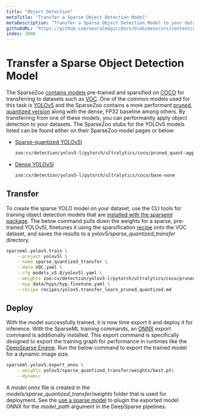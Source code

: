 ```yaml
---
title: "Object Detection"
metaTitle: "Transfer a Sparse Object Detection Model"
metaDescription: "Transfer a Sparse Object Detection Model to your dataset enabling performant deep learning deployments in a faster amount of time"
githubURL: "https://github.com/neuralmagic/docs/blob/main/src/content/get-started/transfer-a-sparse-model/object-detection.mdx"
index: 2000
---
```


# Transfer a Sparse Object Detection Model

The SparseZoo [contains models](https://sparsezoo.neuralmagic.com/?domain=cv&sub_domain=detection&page=1) pre-trained and sparsified on [COCO](https://cocodataset.org/) for transferring to datasets such as [VOC](http://host.robots.ox.ac.uk/pascal/VOC/).
One of the common models used for this task is [YOLOv5](https://docs.ultralytics.com/) and the SparseZoo contains a more performant [pruned, quantized version](https://sparsezoo.neuralmagic.com/models/cv%2Fdetection%2Fyolov5-l%2Fpytorch%2Fultralytics%2Fcoco%2Fpruned_quant-aggressive_95) along with the dense, FP32 baseline among others.
By transferring from one of these models, you can performantly apply object detection to your datasets.
The SparseZoo stubs for the YOLOv5 models listed can be found either on their SparseZoo model pages or below:
- [Sparse-quantized YOLOv5l](https://sparsezoo.neuralmagic.com/models/cv%2Fdetection%2Fyolov5-l%2Fpytorch%2Fultralytics%2Fcoco%2Fpruned_quant-aggressive_95)
  ```bash
  zoo:cv/detection/yolov5-l/pytorch/ultralytics/coco/pruned_quant-aggressive_95
  ```
- [Dense YOLOv5l](https://sparsezoo.neuralmagic.com/models/cv%2Fdetection%2Fyolov5-l%2Fpytorch%2Fultralytics%2Fcoco%2Fbase-none)
  ```bash
  zoo:cv/detection/yolov5-l/pytorch/ultralytics/coco/base-none
  ```

## Transfer

To create the sparse YOLO model on your dataset, use the CLI tools for training object detection models that are [installed with the sparseml package](../../../install/sparseml).
The below command pulls down the weights for a sparse, pre-trained YOLOv5l, finetunes it using the sparsification [recipe](../../../user-guide/recipes) onto the VOC dataset, and saves the results to a *yolov5/sparse_quantized_transfer* directory.

```bash
sparseml.yolov5.train \
    --project yolov5l \
    --name sparse_quantized_transfer \
    --data VOC.yaml \
    --cfg models_v5.0/yolov5l.yaml \
    --weights zoo:cv/detection/yolov5-l/pytorch/ultralytics/coco/pruned_quant-aggressive_95?recipe_type=transfer \
    --hyp data/hyps/hyp.finetune.yaml \
    --recipe recipes/yolov5.transfer_learn_pruned_quantized.md
```

## Deploy

With the model successfully trained, it is now time export it and deploy it for inference.
With the SparseML training commands, an [ONNX](https://onnx.ai/) export command is additionally installed.
This export command is specifically designed to export the training graph for performance in runtimes like the [DeepSparse Engine](../../../products/deepsparse).
Run the below command to export the trained model for a dynamic image size.

```bash
sparseml.yolov5.export_onnx \
    --weights yolov5/sparse_quantized_transfer/weights/best.pt\
    --dynamic
```

A *model.onnx* file is created in the *models/sparse_quantized_transfer/weights* folder that is used for deployment.
See the [use a sparse model](../../use-a-sparse-model/object-detection) to plugin the exported model ONNX for the *model_path* argument in the DeepSparse pipelines.

